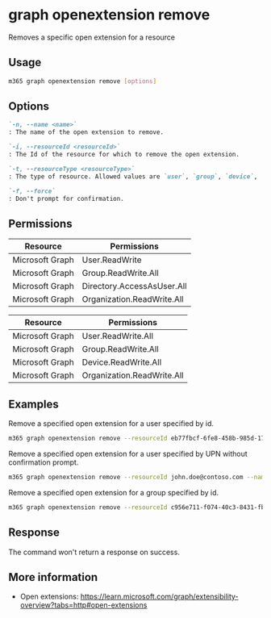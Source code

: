 
# graph openextension remove

Removes a specific open extension for a resource

## Usage

```sh
m365 graph openextension remove [options]
```

## Options

```md definition-list
`-n, --name <name>`
: The name of the open extension to remove.

`-i, --resourceId <resourceId>`
: The Id of the resource for which to remove the open extension.

`-t, --resourceType <resourceType>`
: The type of resource. Allowed values are `user`, `group`, `device`, `organization`.

`-f, --force`
: Don't prompt for confirmation.
```

<Global />

## Permissions
<Tabs>
  <TabItem value="Delegated">

  | Resource        | Permissions                |
  |-----------------|----------------------------|
  | Microsoft Graph | User.ReadWrite             |
  | Microsoft Graph | Group.ReadWrite.All        |
  | Microsoft Graph | Directory.AccessAsUser.All |
  | Microsoft Graph | Organization.ReadWrite.All |

  </TabItem>
  <TabItem value="Application">

  | Resource        | Permissions                |
  |-----------------|----------------------------|
  | Microsoft Graph | User.ReadWrite.All         |
  | Microsoft Graph | Group.ReadWrite.All        |
  | Microsoft Graph | Device.ReadWrite.All       |
  | Microsoft Graph | Organization.ReadWrite.All |

  </TabItem>
</Tabs>

## Examples

Remove a specified open extension for a user specified by id.

```sh
m365 graph openextension remove --resourceId eb77fbcf-6fe8-458b-985d-1747284793bc --name 'com.contoso.roamingSettings' --resourceType user
```

Remove a specified open extension for a user specified by UPN without confirmation prompt.

```sh
m365 graph openextension remove --resourceId john.doe@contoso.com --name 'com.contoso.roamingSettings' --resourceType user --force
```

Remove a specified open extension for a group specified by id.

```sh
m365 graph openextension remove --resourceId c956e711-f074-40c3-8431-fbd69bb67d9c --name 'com.contoso.groupSettings' --resourceType group
```

## Response

The command won't return a response on success.

## More information

- Open extensions: https://learn.microsoft.com/graph/extensibility-overview?tabs=http#open-extensions
